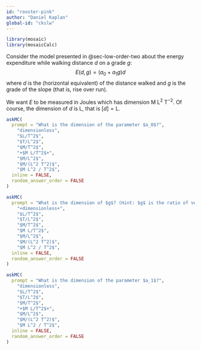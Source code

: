 ```yaml
---
id: "rooster-pink"
author: "Daniel Kaplan"
global-id: "ckslw"
---
```


```r

library(mosaic)
library(mosaicCalc)
```

Consider the model presented in @sec-low-order-two about the energy expenditure while walking distance $d$ on a grade $g$: $$E(d,g) = (a_0 + a_1 g)d$$ where $d$ is the (horizontal equivalent) of the distance walked and $g$ is the grade of the slope (that is, rise over run). 

We want $E$ to be measured in Joules which has dimension M L$^2$ T$^{-2}$. Of course, the dimension of $d$ is L, that is $[d] = \text{L}$.


```r
askMC(
  prompt = "What is the dimension of the parameter $a_0$?",
    "dimensionless",
    "$L/T^2$",
    "$T/L^2$",
    "$M/T^2$",
    "+$M L/T^2$+",
    "$M/L^2$",
    "$M/(L^2 T^2)$",
    "$M L^2 / T^2$",
  inline = FALSE,
  random_answer_order = FALSE
)
```

```r
askMC(
  prompt = "What is the dimension of $g$? (Hint: $g$ is the ratio of vertical to horizontal distance covered.)",
    "+dimensionless+",
    "$L/T^2$",
    "$T/L^2$",
    "$M/T^2$",
    "$M L/T^2$",
    "$M/L^2$",
    "$M/(L^2 T^2)$",
    "$M L^2 / T^2$",
  inline = FALSE,
  random_answer_order = FALSE
)
```

```r
askMC(
  prompt = "What is the dimension of the parameter $a_1$?",
    "dimensionless",
    "$L/T^2$",
    "$T/L^2$",
    "$M/T^2$",
    "+$M L/T^2$+",
    "$M/L^2$",
    "$M/(L^2 T^2)$",
    "$M L^2 / T^2$",
  inline = FALSE,
  random_answer_order = FALSE
)
```
